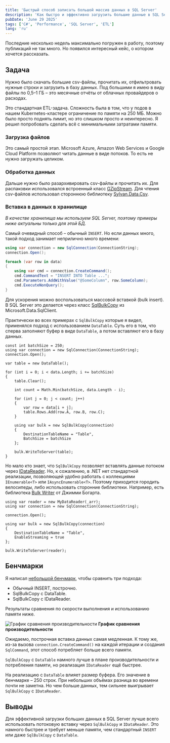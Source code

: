 ```yaml
---
title: 'Быстрый способ записать большой массив данных в SQL Server'
description: 'Как быстро и эффективно загрузить большие данные в SQL Server: сравнение обычного INSERT, SqlBulkCopy с DataTable и IDataReader.'
pubDate: 'June 29 2025'
tags: ['C#', 'Performance', 'SQL Server', 'ETL']
lang: 'ru'
---
```



Последние несколько недель максимально погружен в работу, поэтому публикаций не так много. Но появился интересный кейс, о котором хочется рассказать.

## Задача

Нужно было скачать большие csv-файлы, прочитать их, отфильтровать нужные строки и загрузить в базу данных. Под большими я имею в виду файлы по 0,5–1 ГБ – это месячные отчёты от облачных провайдеров о расходах.

Это стандартная ETL-задача. Сложность была в том, что у подов в нашем Kubernetes-кластере ограничение по памяти на 250 МБ. Можно было просто поднять лимит, но это слишком просто и неинтересно. Я решил попробовать сделать всё с минимальными затратами памяти.

### Загрузка файлов

Это самый простой этап. Microsoft Azure, Amazon Web Services и Google Cloud Platform позволяют читать данные в виде потоков. То есть не нужно загружать целиком.

### Обработка данных

Дальше нужно было разархивировать csv-файлы и прочитать их. Для распаковки использовался встроенный класс [GZipStream](https://learn.microsoft.com/en-us/dotnet/api/system.io.compression.gzipstream). Для чтения csv-файлов использовал стороннюю библиотеку [Sylvan.Data.Csv](https://github.com/MarkPflug/Sylvan/blob/main/docs/Csv/Sylvan.Data.Csv.md).

### Вставка в данных в хранилище

*В качестве хранилища мы используем SQL Server, поэтому примеры ниже актуальны только для этой БД.*

Самый очевидный способ – обычный `INSERT`. Но если данных много, такой подход занимает неприлично много времени: 

``` cs
using var connection = new SqlConnection(ConnectionString);  
connection.Open();

foreach (var row in data)  
{  
    using var cmd = connection.CreateCommand();  
    cmd.CommandText = "INSERT INTO Table ...";  
    cmd.Parameters.AddWithValue("@SomeColumn", row.SomeColumn);  
    cmd.ExecuteNonQuery();  
}
```

Для ускорения можно воспользоваться массовой вставкой (bulk insert). В SQL Server это делается через класс [SqlBulkCopy](https://learn.microsoft.com/en-us/dotnet/api/microsoft.data.sqlclient.sqlbulkcopy) из Microsoft.Data.SqlClient.

Практически во всех примерах с `SqlBulkCopy` которые я видел, применялся подход с использованием `DataTable`. Суть его в том, что сперва заполняют буфер в виде `DataTable`, а потом вставляют его в базу данных.

```
const int batchSize = 250;  
using var connection = new SqlConnection(ConnectionString);  
connection.Open();

var table = new DataTable();

for (int i = 0; i < data.Length; i += batchSize)  
{  
    table.Clear();

    int count = Math.Min(batchSize, data.Length - i);

    for (int j = 0; j < count; j++)  
    {  
        var row = data[i + j];  
        table.Rows.Add(row.A, row.B, row.C);  
    }

    using var bulk = new SqlBulkCopy(connection)  
    {  
        DestinationTableName = "Table",  
        BatchSize = batchSize  
    };

    bulk.WriteToServer(table);  
}
```

Но мало кто знает, что `SqlBulkCopy` позволяет вставлять данные потоком через [IDataReader](https://learn.microsoft.com/en-us/dotnet/api/system.data.idatareader). Но, к сожалению, в .NET нет стандартной реализации, позволяющей удобно работать с коллекциями `IEnumerable<T>` или `IAsyncEnumerable<T>`. Поэтому приходится городить велосипеды, либо использовать сторонние библиотеки. Например, есть библиотека [Bulk Writer](https://github.com/jbogard/bulk-writer) от Джимми Богарта.

```
using var reader = new MyDataReader(_arr);  
using var connection = new SqlConnection(ConnectionString);

connection.Open();

using var bulk = new SqlBulkCopy(connection)  
{  
    DestinationTableName = "Table",  
    EnableStreaming = true  
};

bulk.WriteToServer(reader);
```

## Бенчмарки

Я написал [небольшой бенчмарк](https://github.com/alexeyfv/DotNetBenchmarks/tree/main/SqlBulkCopy), чтобы сравнить три подхода:  
- Обычный INSERT, построчно.  
- SqlBulkCopy с DataTable.  
- SqlBulkCopy с IDataReader.

Результаты сравнения по скорости выполнения и использованию памяти ниже.

<Image
  src={benchmark}
  alt="График сравнения производительности"
/>
<strong style="text-align: center;">
  График сравнения производительности
</strong>

Ожидаемо, построчная вставка данных самая медленная. К тому же, из-за вызова `connection.CreateCommand()` на каждой итерации и создания `SqlCommand`, этот способ потребляет больше всего памяти.

`SqlBulkCopy` с `DataTable` намного лучше в плане производительности и потребления памяти, но реализация `IDataReader` ещё быстрее. 

На реализацию с `DataTable` влияет размер буфера. Его значение в бенчмарке – 250 строк. При небольших объёмах разница во времени почти не заметна. Но чем больше данных, тем сильнее выигрывает `SqlBulkCopy` с `IDataReader`.

## Выводы

Для эффективной загрузки больших данных в SQL Server лучше всего использовать потоковую вставку через `SqlBulkCopy` и `IDataReader`. Это намного быстрее и требует меньше памяти, чем стандартный `INSERT` или даже `SqlBulkCopy` с `DataTable`.

